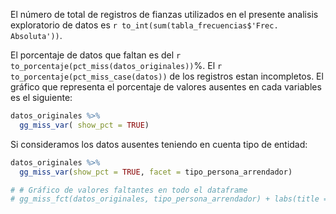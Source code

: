 
El número de total de registros de fianzas utilizados en el presente analisis
exploratorio de datos es `r to_int(sum(tabla_frecuencias$'Frec. Absoluta'))`. 

El porcentaje de datos que faltan es del `r to_porcentaje(pct_miss(datos_originales))`%. El `r to_porcentaje(pct_miss_case(datos))` de los registros estan incompletos. El gráfico que representa el porcentaje de valores ausentes en cada variables es el siguiente:
  
```r
datos_originales %>% 
  gg_miss_var( show_pct = TRUE)
```

Si consideramos los datos ausentes teniendo en cuenta tipo de entidad:
```r

datos_originales %>% 
  gg_miss_var(show_pct = TRUE, facet = tipo_persona_arrendador)

# # Gráfico de valores faltantes en todo el dataframe
# gg_miss_fct(datos_originales, tipo_persona_arrendador) + labs(title = "Valores no disponibles")
```


